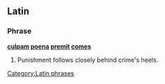 ==Latin==

===Phrase===
'''[[culpam]] [[poena]] [[premit]] [[comes]]'''

# Punishment follows closely behind crime's heels.
{{la-attention}}

[[Category:Latin phrases]]